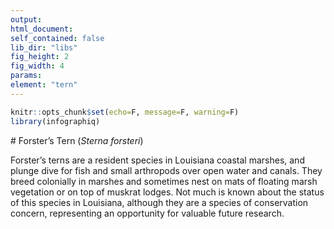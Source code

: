 ```yaml
---
output:
html_document:
self_contained: false
lib_dir: "libs"
fig_height: 2
fig_width: 4
params:
element: "tern"
---
```


```r
knitr::opts_chunk$set(echo=F, message=F, warning=F)
library(infographiq)
```

<base target="_parent">
# Forster’s Tern (*Sterna forsteri*)

Forster’s terns are a resident species in Louisiana coastal marshes, and plunge dive for fish and small arthropods over open water and canals. They breed colonially in marshes and sometimes nest on mats of floating marsh vegetation or on top of muskrat lodges. Not much is known about the status of this species in Louisiana, although they are a species of conservation concern, representing an opportunity for valuable future research.
